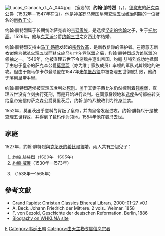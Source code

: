 {{noteTA
|1=zh:弗里德里希; zh-tw:腓特烈
}}
[[File:Lucas_Cranach_d._Ä._044.jpg|thumb]]
（宽宏的）'''约翰·腓特烈'''（{{lang-de|Johann Friedrich der Großmütige}}，{{bd|1503年|6月30日|1554年|3月3日|Johann Friedrich}}），[[德意志|德意志]]的[[萨克森|萨克森]]公爵（1532年－1547年在位）。他是[[神圣罗马帝国|神圣罗马帝国]]皇帝[[查理五世_(神圣罗马帝国)|查理五世]]统治时期的一位著名的[[新教|新教]][[王公|王公]]。

约翰·腓特烈属于长期统治萨克森的[[韦廷家族|韦廷家族]]，是选侯[[约翰_(萨克森选侯)|坚定的约翰]]之子，生于[[托尔高|托尔高]]。1526年，他与[[克莱沃|克莱沃]]公爵[[约翰三世_(克莱沃)|约翰三世]]之女西比尔结婚。

约翰·腓特烈支持由[[马丁·路德|马丁·路德]]发起的[[德国宗教改革|宗教改革]]，是新教信仰的保护者。在德意志新教诸侯为抵抗查理五世而组成[[施马尔卡尔登联盟|施马尔卡尔登联盟]]之后，约翰·腓特烈成为该联盟的领袖之一。1546年，他被查理五世下令废黜并逐出帝国。约翰·腓特烈成功地抵御了由忠于皇帝的萨克森公爵[[莫里茨_(萨克森)|莫里茨]]（亦为维丁家族成员）率领的军队对其领地的进攻。但由于施马尔卡尔登联盟在1547年[[米尔堡战役|米尔堡战役]]中被查理五世彻底打败，他终于落到皇帝手里。

约翰·腓特烈选侯被查理五世判处[[死刑|死刑]]。鉴于其妻子西比尔仍然控制着[[符腾堡|符腾堡]]，查理五世没有立刻执行死刑，而是开始进行谈判。在同意将领地和[[选侯|选侯]]头衔都被转交给皇帝宠信的萨克森公爵莫里茨后，约翰·腓特烈被改判为终身监禁。

1552年，莫里茨出乎意料的背叛了皇帝，并向皇帝发起进攻。约翰·腓特烈于是被查理五世释放，并得到了[[魏玛|魏玛]]作为领地。1554年他在魏玛去世。

== 家庭 ==
1527年，約翰·腓特烈與[[克萊沃的希比爾|克萊沃的希比爾]]結婚，兩人共有三個兒子：
# [[約翰·腓特烈二世|約翰·腓特烈]]（1529年—1595年）
# [[約翰·威廉_(薩克森-威瑪)|約翰·威廉]]（1530年—1573年）
# {{le|約翰·腓特烈三世|John Frederick III, Duke of Saxony|約翰·腓特烈}}（1538年—1565年）


{{s-start}}
{{s-hou|[[韋廷王朝|韋廷王朝]]|1503年|6月30日|1554年|3月3日}}
{{s-bef||before=[[約翰_(薩克森選侯)|約翰]] }}
{{s-ttl|title=[[薩克森選帝侯|薩克森選帝侯]] |years=1532年–1547年}}
{{s-aft|after=[[莫里茨_(薩克森)|莫里茨]]}}
{{s-bef||before=[[莫里茨_(薩克森)|莫里茨]] }}
{{s-ttl|title=[[薩克森公爵|薩克森公爵]] |years=1547年–1554年}}
{{s-aft|after=[[約翰·腓特烈二世|約翰·腓特烈二世]]}}
{{s-end}}
== 參考文獻 ==
* [https://web.archive.org/web/20060320235809/http://www.ccel.org/ccel/schaff/encyc06.htm Grand Rapids: Christian Classics Ethereal Library, 2000-01-27, v0.1] 
* A. Beck, Johann Friedrich der Mittlere, 2 vols., Weimar, 1858
* F. von Bezold, Geschichte der deutschen Reformation. Berlin, 1886
* [http://www.zum.de/whkmla/period/reformation/bioxrefrulers.html#JFrederick Biography on WHKLMA site]

{{Authority control}}
[[Category:萨克森选侯|F]]
[[Category:韦廷王朝|Category:韦廷王朝]]
[[Category:由天主教改信信义宗者|Category:由天主教改信信义宗者]]